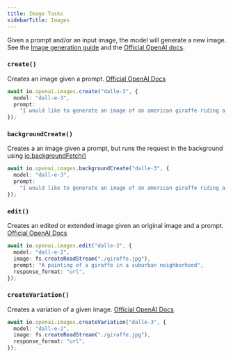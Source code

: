 ```yaml
---
title: Image Tasks
sidebarTitle: Images
---
```


<Snippet file="v2-deprecation-warning.mdx" />

Given a prompt and/or an input image, the model will generate a new image. See the [Image generation guide](https://platform.openai.com/docs/guides/images) and the [Official OpenAI docs](https://platform.openai.com/docs/api-reference/images).

### `create()`

Creates an image given a prompt. [Official OpenAI Docs](https://platform.openai.com/docs/api-reference/images/create)

```ts example.ts
await io.openai.images.create("dalle-3", {
  model: "dall-e-3",
  prompt:
    "I would like to generate an image of an american giraffe riding a bycicle in a suburban neighborhood, into the sunset.",
});
```

### `backgroundCreate()`

Creates a an image given a prompt, but runs the request in the background using [io.backgroundFetch()](/sdk/io/backgroundfetch)

```ts example.ts
await io.openai.images.backgroundCreate("dalle-3", {
  model: "dall-e-3",
  prompt:
    "I would like to generate an image of an american giraffe riding a bycicle in a suburban neighborhood, into the sunset.",
});
```

### `edit()`

Creates an edited or extended image given an original image and a prompt. [Official OpenAI Docs](https://platform.openai.com/docs/api-reference/images/createEdit)

```ts example.ts
await io.openai.images.edit("dalle-2", {
  model: "dall-e-2",
  image: fs.createReadStream("./giraffe.jpg"),
  prompt: "A painting of a giraffe in a suburban neighborhood",
  response_format: "url",
});
```

### `createVariation()`

Creates a variation of a given image. [Official OpenAI Docs](https://platform.openai.com/docs/api-reference/images/createVariation)

```ts example.ts
await io.openai.images.createVariation("dalle-3", {
  model: "dall-e-2",
  image: fs.createReadStream("./giraffe.jpg"),
  response_format: "url",
});
```

